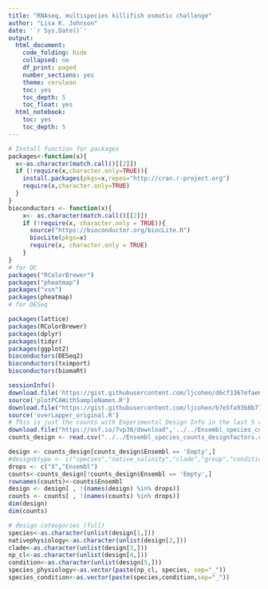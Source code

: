 ```yaml
---
title: "RNAseq, multispecies killifish osmotic challenge"
author: "Lisa K. Johnson"
date: '`r Sys.Date()`'
output:
  html_document:
    code_folding: hide
    collapsed: no
    df_print: paged
    number_sections: yes
    theme: cerulean
    toc: yes
    toc_depth: 5
    toc_float: yes
  html_notebook:
    toc: yes
    toc_depth: 5
---
```


```r
# Install function for packages    
packages<-function(x){
  x<-as.character(match.call()[[2]])
  if (!require(x,character.only=TRUE)){
    install.packages(pkgs=x,repos="http://cran.r-project.org")
    require(x,character.only=TRUE)
  }
}
bioconductors <- function(x){
    x<- as.character(match.call()[[2]])
    if (!require(x, character.only = TRUE)){
      source("https://bioconductor.org/biocLite.R")
      biocLite(pkgs=x)
      require(x, character.only = TRUE)
    }
}
# for QC
packages("RColorBrewer")
packages("pheatmap")
packages("vsn")
packages(pheatmap)
# for DESeq

packages(lattice)
packages(RColorBrewer)
packages(dplyr)
packages(tidyr)
packages(ggplot2)
bioconductors(DESeq2)
bioconductors(tximport)
bioconductors(biomaRt)
```


```r
sessionInfo()
download.file('https://gist.githubusercontent.com/ljcohen/d6cf3367efae60d7fa1ea383fd7a1296/raw/f11030ced8c7953be6fada0325b92c20d369e0a7/plotPCAWithSampleNames.R', 'plotPCAWithSampleNames.R')
source('plotPCAWithSampleNames.R')
download.file("https://gist.githubusercontent.com/ljcohen/b7e5fa93b8b77c33d26e4c44cadb5bb7/raw/3a2f84be2e937ef721cafaf308ff6456168f30d9/overLapper_original.R",'overLapper_original.R')
source('overLapper_original.R')
# This is just the counts with Experimental Design Info in the last 5 rows
download.file("https://osf.io/7vp38/download",'../../Ensembl_species_counts_designfactors.csv')
counts_design <- read.csv("../../Ensembl_species_counts_designfactors.csv",stringsAsFactors = FALSE)
```


```r
design <- counts_design[counts_design$Ensembl == 'Empty',]
#design$type <- c("species","native_salinity","clade","group","condition")
drops <- c("X","Ensembl")
counts<-counts_design[!counts_design$Ensembl == 'Empty',]
rownames(counts)<-counts$Ensembl
design <- design[ , !(names(design) %in% drops)]
counts <- counts[ , !(names(counts) %in% drops)]
dim(design)
dim(counts)
```

```r
# design cateogories (full)
species<-as.character(unlist(design[1,]))
nativephysiology<-as.character(unlist(design[2,]))
clade<-as.character(unlist(design[3,]))
np_cl<-as.character(unlist(design[4,]))
condition<-as.character(unlist(design[5,]))
species_physiology<-as.vector(paste(np_cl, species, sep="_"))
species_condition<-as.vector(paste(species,condition,sep="_"))
```
